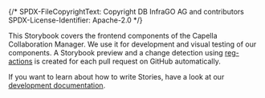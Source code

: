 {/*
    SPDX-FileCopyrightText: Copyright DB InfraGO AG and contributors
    SPDX-License-Identifier: Apache-2.0
*/}


<Meta title="Storybook Introduction" />
<Title>Welcome to the Storybook of the Capella Collaboration Manager</Title>

This Storybook covers the frontend components of the Capella Collaboration Manager.
We use it for development and visual testing of our components.
A Storybook preview and a change detection using [reg-actions](https://github.com/reg-viz/reg-actions)
is created for each pull request on GitHub automatically.

If you want to learn about how to write Stories, have a look at our [development documentation](https://dsd-dbs.github.io/capella-collab-manager/development/frontend/storybook/).
